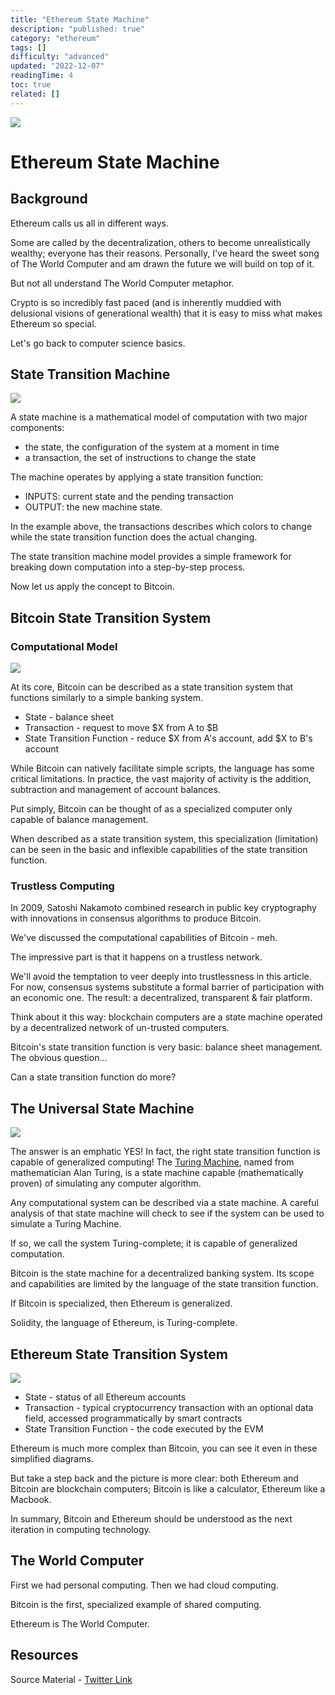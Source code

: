 ```yaml
---
title: "Ethereum State Machine"
description: "published: true"
category: "ethereum"
tags: []
difficulty: "advanced"
updated: "2022-12-07"
readingTime: 4
toc: true
related: []
---
```


![](/images/state-machine-banner.jpeg)

# Ethereum State Machine

## Background

Ethereum calls us all in different ways. 

Some are called by the decentralization, others to become unrealistically wealthy; everyone has their reasons. Personally, I've heard the sweet song of The World Computer and am drawn the future we will build on top of it.

But not all understand The World Computer metaphor. 

Crypto is so incredibly fast paced (and is inherently muddied with delusional visions of generational wealth) that it is easy to miss what makes Ethereum so special. 

Let's go back to computer science basics.

## State Transition Machine

![](/images/state-machine-1.jpeg)

A state machine is a mathematical model of computation with two major components: 

*   the state, the configuration of the system at a moment in time 
*   a transaction, the set of instructions to change the state

The machine operates by applying a state transition function: 

*   INPUTS: current state and the pending transaction 
*   OUTPUT: the new machine state. 

In the example above, the transactions describes which colors to change while the state transition function does the actual changing.

The state transition machine model provides a simple framework for breaking down computation into a step-by-step process.

Now let us apply the concept to Bitcoin.

## Bitcoin State Transition System

### Computational Model

![](/images/state-machine-2.jpeg)

At its core, Bitcoin can be described as a state transition system that functions similarly to a simple banking system.

*   State - balance sheet
*   Transaction - request to move $X from A to $B
*   State Transition Function - reduce $X from A's account, add $X to B's account

While Bitcoin can natively facilitate simple scripts, the language has some critical limitations. In practice, the vast majority of activity is the addition, subtraction and management of account balances.

Put simply, Bitcoin can be thought of as a specialized computer only capable of balance management. 

When described as a state transition system, this specialization (limitation) can be seen in the basic and inflexible capabilities of the state transition function.

### Trustless Computing

In 2009, Satoshi Nakamoto combined research in public key cryptography with innovations in consensus algorithms to produce Bitcoin.

We've discussed the computational capabilities of Bitcoin - meh.

The impressive part is that it happens on a trustless network.

We'll avoid the temptation to veer deeply into trustlessness in this article. For now, consensus systems substitute a formal barrier of participation with an economic one. The result: a decentralized, transparent & fair platform.

Think about it this way: blockchain computers are a state machine operated by a decentralized network of un-trusted computers.

Bitcoin's state transition function is very basic: balance sheet management. The obvious question...

Can a state transition function do more?

## The Universal State Machine

![](/images/state-machine-3.jpeg)

The answer is an emphatic YES! In fact, the right state transition function is capable of generalized computing! The [Turing Machine](/concepts/turing-complete), named from mathematician Alan Turing, is a state machine capable (mathematically proven) of simulating any computer algorithm.

Any computational system can be described via a state machine. A careful analysis of that state machine will check to see if the system can be used to simulate a Turing Machine. 

If so, we call the system Turing-complete; it is capable of generalized computation.

Bitcoin is the state machine for a decentralized banking system. Its scope and capabilities are limited by the language of the state transition function.

If Bitcoin is specialized, then Ethereum is generalized.

Solidity, the language of Ethereum, is Turing-complete.

## Ethereum State Transition System

![](/images/state-machine-4.jpeg)

*   State - status of all Ethereum accounts
*   Transaction - typical cryptocurrency transaction with an optional data field, accessed programmatically by smart contracts
*   State Transition Function - the code executed by the EVM

Ethereum is much more complex than Bitcoin, you can see it even in these simplified diagrams.

But take a step back and the picture is more clear: both Ethereum and Bitcoin are blockchain computers; Bitcoin is like a calculator, Ethereum like a Macbook.

In summary, Bitcoin and Ethereum should be understood as the next iteration in computing technology.

## The World Computer

First we had personal computing. Then we had cloud computing.

Bitcoin is the first, specialized example of shared computing.

Ethereum is The World Computer.

## Resources

Source Material - [Twitter Link](https://twitter.com/logarithmicrex/status/1555684780921892864)


